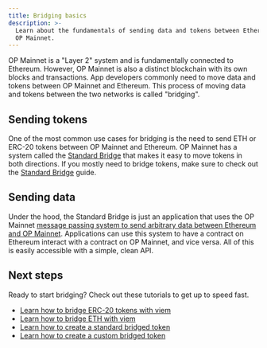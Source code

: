 ```yaml
---
title: Bridging basics
description: >-
  Learn about the fundamentals of sending data and tokens between Ethereum and
  OP Mainnet.
---
```

OP Mainnet is a "Layer 2" system and is fundamentally connected to Ethereum.
However, OP Mainnet is also a distinct blockchain with its own blocks and transactions.
App developers commonly need to move data and tokens between OP Mainnet and Ethereum.
This process of moving data and tokens between the two networks is called "bridging".

## Sending tokens

One of the most common use cases for bridging is the need to send ETH or ERC-20 tokens between OP Mainnet and Ethereum.
OP Mainnet has a system called the [Standard Bridge](./standard-bridge) that makes it easy to move tokens in both directions.
If you mostly need to bridge tokens, make sure to check out the [Standard Bridge](./standard-bridge) guide.

## Sending data

Under the hood, the Standard Bridge is just an application that uses the OP Mainnet [message passing system to send arbitrary data between Ethereum and OP Mainnet](./messaging).
Applications can use this system to have a contract on Ethereum interact with a contract on OP Mainnet, and vice versa.
All of this is easily accessible with a simple, clean API.

## Next steps

Ready to start bridging?
Check out these tutorials to get up to speed fast.

*   [Learn how to bridge ERC-20 tokens with viem](/app-developers/tutorials/bridging/cross-dom-bridge-erc20)
*   [Learn how to bridge ETH with viem](/app-developers/tutorials/bridging/cross-dom-bridge-eth)
*   [Learn how to create a standard bridged token](/app-developers/tutorials/bridging/standard-bridge-standard-token)
*   [Learn how to create a custom bridged token](/app-developers/tutorials/bridging/standard-bridge-custom-token)
